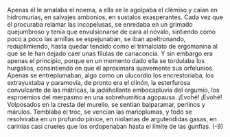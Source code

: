 Apenas él le amalaba el noema, a ella se le agolpaba el clémiso y caían en
hidromurias, en salvajes ambonios, en sustalos exasperantes. Cada vez que él
procuraba relamar las incopelusas, se enredaba en un grimado quejumbroso y
tenía que envulsionarse de cara al nóvalo, sintiendo cómo poco a poco las
arnillas se espejunaban, se iban apeltronando, reduplimiendo, hasta quedar
tendido como el trimalciato de ergomanina al que se le han dejado caer unas
fílulas de cariaconcia. Y sin embargo era apenas el principio, porque en un
momento dado ella se tordulaba los hurgalios, consintiendo en que él
aproximara suavemente sus orfelunios. Apenas se entreplumaban, algo como un
ulucordio los encrestoriaba, los extrayuxtaba y paramovía, de pronto era el
clinón, la esterfurosa convulcante de las mátricas, la jadehollante embocapluvia
del orgumio, los esproemios del merpasmo en una sobrehumítica agopausa.
¡Evohé! ¡Evohé! Volposados en la cresta del murelio, se sentían balparamar,
perlinos y márulos. Temblaba el troc, se vencían las marioplumas, y todo se
resolviraba en un profundo pínice, en niolamas de argutendidas gasas, en
carinias casi crueles que los ordopenaban hasta el límite de las gunfias.
(-9)
